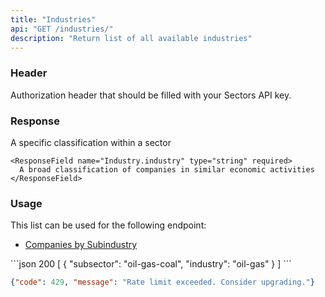 ```yaml
---
title: "Industries"
api: "GET /industries/"
description: "Return list of all available industries"
---
```


### Header

<ParamField header="Authorization" type="string" required>
  Authorization header that should be filled with your Sectors API key.
</ParamField>

### Response

<ResponseField name="payload" type="Industry[]" required>
  <Expandable title="properties">
    <ResponseField name="Industry.subsector" type="string" required>
      A specific classification within a sector
    </ResponseField>

    <ResponseField name="Industry.industry" type="string" required>
      A broad classification of companies in similar economic activities
    </ResponseField>
  </Expandable>
</ResponseField>

### Usage

This list can be used for the following endpoint:

- [Companies by Subindustry](./companies-subindustry)

<ResponseExample>
```json 200
[
  {
    "subsector": "oil-gas-coal",
    "industry": "oil-gas"
  }
]
```

```json 429
{"code": 429, "message": "Rate limit exceeded. Consider upgrading."}
```
</ResponseExample>